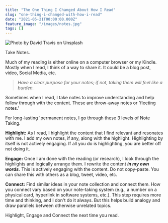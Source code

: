 ```yaml
---
title: "The One Thing I Changed About How I Read"
slug: "one-thing-i-changed-with-how-i-read"
date: "2021-05-21T00:00:00.000Z"
feature_image: "/images/notes.jpg"
tags: []
---
```


![Photo by David Travis on Unsplash](/images/notes.jpg)

Take Notes.

Much of my reading is either online on a computer browser or my Kindle. Mostly when I read, I think of a way to share it. It could be a blog post, video, Social Media, etc.

> _Have a clear purpose for your notes; if not, taking them will feel like a burden._

Sometimes when I read, I take notes to improve understanding and help follow through with the content. These are throw-away notes or 'fleeting notes.'

For long-lasting 'permanent notes, I go through these 3 levels of Note Taking.

**Highlight:** As I read, I highlight the content that I find relevant and resonates with me. I add my own notes, if any, along with the highlight. Highlighting by itself is not actively engaging. If all you do is highlighting, you are better off not doing it.

**Engage:** Once I am done with the reading (or research), I look through the highlights and logically arrange them. I rewrite the content _**in my own words.**_ This is actively engaging with the content. Do not copy-paste. You can share this with others as a blog, tweet, video, etc.

**Connect:** Find similar ideas in your note collection and connect them. How you connect vary based on your note-taking system (e.g., a number on a physical card, hyperlink in software systems, etc.). This step requires more time and thinking, and I don't do it always. But this helps build analogy and draw parallels between otherwise unrelated topics.

Highlight, Engage and Connect the next time you read.